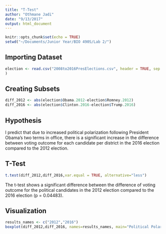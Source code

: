 ```yaml
---
title: "T-Test"
author: "Othmane Jadi"
date: "9/13/2017"
output: html_document
---
```


```r
knitr::opts_chunk$set(echo = TRUE)
setwd("~/Documents/Junior Year/BIO 490S/Lab 2/")
```

## Importing Dataset

```r
election <- read.csv("2008to2016PresElections.csv", header = TRUE, sep =",", dec="."
)
```


## Creating Subsets

```r
diff_2012 <- abs(election$Obama.2012-election$Romney.2012)
diff_2016 <- abs(election$Clinton.2016-election$Trump.2016)
```


## Hypothesis

I predict that due to increased political polarization following President Obama's two terms in office, there is a significant increase in the difference between voting outcome for each candidate per district in the 2016 election compared to the 2012 election.


## T-Test

```r
t.test(diff_2012,diff_2016,var.equal = TRUE, alternative="less")
```

The t-test shows a significant difference  between the difference of voting outcome for the political candidates in the 2012 election compared to the 2016 election (p = 0.04483).


## Visualization
```r
results_names <- c("2012","2016")
boxplot(diff_2012,diff_2016, names=results_names, main="Political Polarization in 2012 vs. 2016", xlab="Difference in Candidate Voting Outcome", horizontal=TRUE)
```



